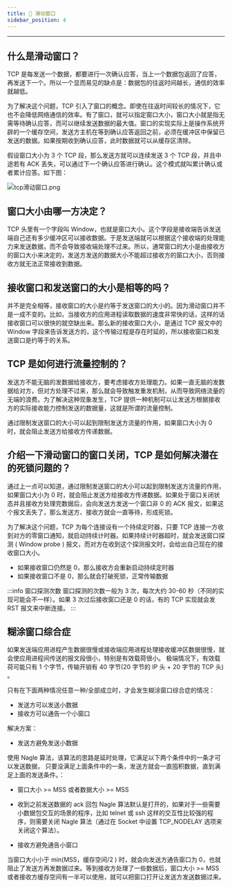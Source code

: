 ```yaml
---
title: 👟 滑动窗口
sidebar_position: 4
---
```


----

## 什么是滑动窗口？

TCP 是每发送一个数据，都要进行一次确认应答，当上一个数据包返回了应答，再发送下一个。所以一个显而易见的缺点是：数据包的往返时间越长，通信的效率就越低。

为了解决这个问题，TCP 引入了窗口的概念。即使在往返时间较长的情况下，它也不会降低网络通信的效率。有了窗口，就可以指定窗口大小，窗口大小就是指无需等待确认应答，而可以继续发送数据的最大值。窗口的实现实际上是操作系统开辟的一个缓存空间，发送方主机在等到确认应答返回之前，必须在缓冲区中保留已发送的数据。如果按期收到确认应答，此时数据就可以从缓存区清除。

假设窗口大小为 3 个 TCP 段，那么发送方就可以连续发送 3 个 TCP 段，并且中途若有 ACK 丢失，可以通过下一个确认应答进行确认。这个模式就叫累计确认或者累计应答。如下图：

![tcp滑动窗口.png](https://i.loli.net/2021/08/01/pQjCfX4LJiUlsqy.png)

## 窗口大小由哪一方决定？

TCP 头里有一个字段叫 Window，也就是窗口大小。这个字段是接收端告诉发送端自己还有多少缓冲区可以接收数据。于是发送端就可以根据这个接收端的处理能力来发送数据，而不会导致接收端处理不过来。所以，通常窗口的大小是由接收方的窗口大小来决定的，发送方发送的数据大小不能超过接收方的窗口大小，否则接收方就无法正常接收到数据。

## 接收窗口和发送窗口的大小是相等的吗？

并不是完全相等，接收窗口的大小是约等于发送窗口的大小的。因为滑动窗口并不是一成不变的。比如，当接收方的应用进程读取数据的速度非常快的话，这样的话接收窗口可以很快的就空缺出来。那么新的接收窗口大小，是通过 TCP 报文中的 Window 字段来告诉发送方的，这个传输过程是存在时延的，所以接收窗口和发送窗口是约等于的关系。

## TCP 是如何进行流量控制的？

发送方不能无脑的发数据给接收方，要考虑接收方处理能力。如果一直无脑的发数据给对方，但对方处理不过来，那么就会导致触发重发机制，从而导致网络流量的无端的浪费。为了解决这种现象发生，TCP 提供一种机制可以让发送方根据接收方的实际接收能力控制发送的数据量，这就是所谓的流量控制。

通过限制发送窗口的大小可以起到限制发送方流量的作用，如果窗口大小为 0 时，就会阻止发送方给接收方传递数据。

## 介绍一下滑动窗口的窗口关闭，TCP 是如何解决潜在的死锁问题的？

通过上一点可以知道，通过限制发送窗口的大小可以起到限制发送方流量的作用，如果窗口大小为 0 时，就会阻止发送方给接收方传递数据。如果处于窗口关闭状态并且接收方处理完数据后，会向发送方发送一个窗口非 0 的 ACK 报文，如果这个报文丢失了，那么发送方、接收方就会一直等待，形成死锁。

为了解决这个问题，TCP 为每个连接设有一个持续定时器，只要 TCP 连接一方收到对方的零窗口通知，就启动持续计时器。如果持续计时器超时，就会发送窗口探测 ( Window probe ) 报文，而对方在收到这个探测报文时，会给出自己现在的接收窗口大小。

- 如果接收窗口仍然是 0，那么接收方会重新启动持续定时器
- 如果接收窗口不是 0，那么就会打破死锁，正常传输数据

:::info 窗口探测次数
窗口探测的次数一般为 3 次，每次大约 30-60 秒（不同的实现可能会不一样）。如果 3 次过后接收窗口还是 0 的话，有的 TCP 实现就会发 RST 报文来中断连接。
:::

## 糊涂窗口综合症

如果发送端应用进程产生数据很慢或接收端应用进程处理接收缓冲区数据很慢，就会使应用进程间传送的报文段很小，特别是有效载荷很小。 极端情况下，有效载荷可能只有 1 个字节，传输开销有 40 字节(20 字节的 IP 头 + 20 字节的 TCP 头) 。

只有在下面两种情况任意一种/全部成立时，才会发生糊涂窗口综合症的情况：

- 发送方可以发送小数据
- 接收方可以通告一个小窗口

解决方案：

- 发送方避免发送小数据

使用 Nagle 算法，该算法的思路是延时处理，它满足以下两个条件中的一条才可以发送数据，
只要没满足上面条件中的一条，发送方就会一直囤积数据，直到满足上面的发送条件。：
- 窗口大小 >= MSS 或者数据大小 >= MSS
- 收到之前发送数据的 ack 回包
  Nagle 算法默认是打开的，如果对于一些需要小数据包交互的场景的程序，比如 telnet 或 ssh 这样的交互性比较强的程序，则需要关闭 Nagle 算法（通过在 Socket 中设置 TCP_NODELAY 选项来关闭这个算法）。

- 接收方避免通告小窗口

当窗口大小小于 min(MSS，缓存空间/2 ) 时，就会向发送方通告窗口为 0，也就阻止了发送方再发数据过来。等到接收方处理了一些数据后，窗口大小 >= MSS 或者接收方缓存空间有一半可以使用，就可以把窗口打开让发送方发送数据过来。
